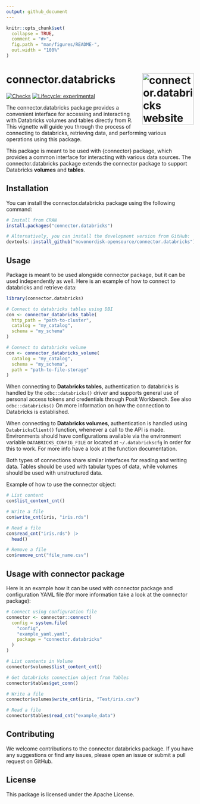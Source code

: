 ```yaml
---
output: github_document
---
```


<!-- README.md is generated from README.Rmd. Please edit that file -->

```r
knitr::opts_chunk$set(
  collapse = TRUE,
  comment = "#>",
  fig.path = "man/figures/README-",
  out.width = "100%"
)
```

# connector.databricks <a href="https://novonordisk-opensource.github.io/connector.databricks"><img src="man/figures/logo.png" align="right" height="138" alt="connector.databricks website" /></a>

<!-- badges: start -->
[![Checks](https://github.com/novonordisk-opensource/connector.databricks/actions/workflows/check_and_co.yaml/badge.svg)](https://github.com/novonordisk-opensource/connector.databricks/actions/workflows/check_and_co.yaml)
[![Lifecycle: experimental](https://img.shields.io/badge/lifecycle-experimental-orange.svg)](https://lifecycle.r-lib.org/articles/stages.html#experimental)
<!-- badges: end -->

The connector.databricks package provides a convenient interface for accessing and interacting with Databricks volumes and tables directly from R. This vignette will guide you through the process of connecting to databricks, retrieving data, and performing various operations using this package.

This package is meant to be used with {connector} package, which 
provides a common interface for interacting with various data sources. The connector.databricks package extends the connector package to support Databricks **volumes** and **tables**.

## Installation

You can install the connector.databricks package using the following command:

```r
# Install from CRAN
install.packages("connector.databricks")

# Alternatively, you can install the development version from GitHub:
devtools::install_github("novonordisk-opensource/connector.databricks")
```


## Usage

Package is meant to be used alongside connector package, but it can be used independently as well. 
Here is an example of how to connect to databricks and retrieve data:

```r
library(connector.databricks)

# Connect to databricks tables using DBI
con <- connector_databricks_table(
  http_path = "path-to-cluster",
  catalog = "my_catalog",
  schema = "my_schema"
)

# Connect to databricks volume
con <- connector_databricks_volume(
  catalog = "my_catalog",
  schema = "my_schema",
  path = "path-to-file-storage"
)
```

When connecting to **Databricks tables**, authentication to databricks is handled by the `odbc::databricks()` 
driver and supports general use of personal access tokens and credentials through Posit Workbench.
See also `odbc::databricks()` On more information on how the connection to Databricks is established.

When connecting to **Databricks volumes**, authentication is handled using `DatabricksClient()` function,
whenever a call to the API is made. Environments should have configurations available via the environment 
variable `DATABRICKS_CONFIG_FILE` or located at `~/.databrickscfg` in order for this to work.
For more info have a look at the function documentation.

Both types of connections share similar interfaces for reading and writing data.
Tables should be used with tabular types of data, while volumes should be used 
with unstructured data.

Example of how to use the connector object:
```r
# List content
con$list_content_cnt()

# Write a file
con$write_cnt(iris, "iris.rds")

# Read a file
con$read_cnt("iris.rds") |>
  head()

# Remove a file
con$remove_cnt("file_name.csv")
```

## Usage with connector package

Here is an example how it can be used with connector package and configuration YAML file (for more information take a look at the connector package):
```r
# Connect using configuration file
connector <- connector::connect(
  config = system.file(
    "config",
    "example_yaml.yaml",
    package = "connector.databricks"
  )
)

# List contents in Volume
connector$volumes$list_content_cnt()

# Get databricks connection object from Tables
connector$tables$get_conn()

# Write a file
connector$volumes$write_cnt(iris, "Test/iris.csv")

# Read a file
connector$tables$read_cnt("example_data")
```

## Contributing
We welcome contributions to the connector.databricks package. If you have any 
suggestions or find any issues, please open an issue or submit a pull request on GitHub.

## License
This package is licensed under the Apache License.
